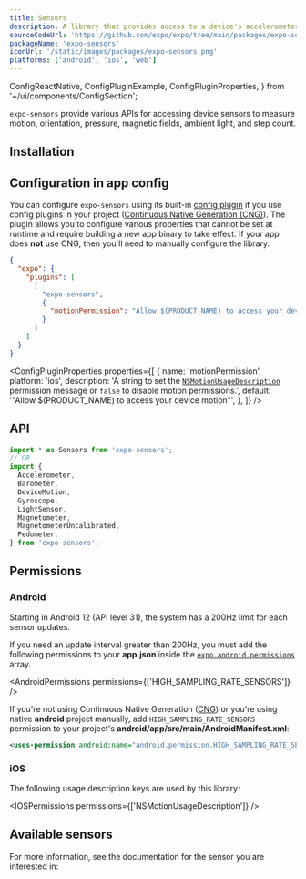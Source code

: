 ```yaml
---
title: Sensors
description: A library that provides access to a device's accelerometer, barometer, motion, gyroscope, light, magnetometer, and pedometer.
sourceCodeUrl: 'https://github.com/expo/expo/tree/main/packages/expo-sensors'
packageName: 'expo-sensors'
iconUrl: '/static/images/packages/expo-sensors.png'
platforms: ['android', 'ios', 'web']
---
```



  ConfigReactNative,
  ConfigPluginExample,
  ConfigPluginProperties,
} from '~/ui/components/ConfigSection';

`expo-sensors` provide various APIs for accessing device sensors to measure motion, orientation, pressure, magnetic fields, ambient light, and step count.

## Installation

<APIInstallSection />

## Configuration in app config

You can configure `expo-sensors` using its built-in [config plugin](/config-plugins/introduction/) if you use config plugins in your project ([Continuous Native Generation (CNG)](/workflow/continuous-native-generation/)). The plugin allows you to configure various properties that cannot be set at runtime and require building a new app binary to take effect. If your app does **not** use CNG, then you'll need to manually configure the library.

<ConfigPluginExample>

```json app.json
{
  "expo": {
    "plugins": [
      [
        "expo-sensors",
        {
          "motionPermission": "Allow $(PRODUCT_NAME) to access your device motion"
        }
      ]
    ]
  }
}
```

</ConfigPluginExample>

<ConfigPluginProperties
  properties={[
    {
      name: 'motionPermission',
      platform: 'ios',
      description:
        'A string to set the [`NSMotionUsageDescription`](#permission-nsmotionusagedescription) permission message or `false` to disable motion permissions.',
      default: '"Allow $(PRODUCT_NAME) to access your device motion"',
    },
  ]}
/>

## API

```js
import * as Sensors from 'expo-sensors';
// OR
import {
  Accelerometer,
  Barometer,
  DeviceMotion,
  Gyroscope,
  LightSensor,
  Magnetometer,
  MagnetometerUncalibrated,
  Pedometer,
} from 'expo-sensors';
```

## Permissions

### Android

Starting in Android 12 (API level 31), the system has a 200Hz limit for each sensor updates.

If you need an update interval greater than 200Hz, you must add the following permissions to your **app.json** inside the [`expo.android.permissions`](../config/app/#permissions) array.

<AndroidPermissions permissions={['HIGH_SAMPLING_RATE_SENSORS']} />

<ConfigReactNative>

If you're not using Continuous Native Generation ([CNG](/workflow/continuous-native-generation/)) or you're using native **android** project manually, add `HIGH_SAMPLING_RATE_SENSORS` permission to your project's **android/app/src/main/AndroidManifest.xml**:

```xml
<uses-permission android:name="android.permission.HIGH_SAMPLING_RATE_SENSORS" />
```

</ConfigReactNative>

### iOS

The following usage description keys are used by this library:

<IOSPermissions permissions={['NSMotionUsageDescription']} />

## Available sensors

For more information, see the documentation for the sensor you are interested in:

<BoxLink
  title="Accelerometer"
  href="accelerometer"
  description="Measures device acceleration on all platforms."
  Icon={Speedometer04Icon}
/>
<BoxLink
  title="Barometer"
  href="barometer"
  description="Measures pressure on Android and iOS platforms."
  Icon={Speedometer04Icon}
/>
<BoxLink
  title="DeviceMotion"
  href="devicemotion"
  description="Measures device motion on all platforms."
  Icon={Speedometer04Icon}
/>
<BoxLink
  title="Gyroscope"
  href="gyroscope"
  description="Measures device rotation on all platforms."
  Icon={Speedometer04Icon}
/>
<BoxLink
  title="Magnetometer"
  href="magnetometer"
  description="Measures magnetic fields on Android and iOS platforms."
  Icon={Speedometer04Icon}
/>
<BoxLink
  title="LightSensor"
  href="light-sensor"
  description="Measures ambient light on Android platform."
  Icon={Speedometer04Icon}
/>
<BoxLink
  title="Pedometer"
  href="pedometer"
  description="Measures steps count on Android and iOS platforms."
  Icon={Speedometer04Icon}
/>
